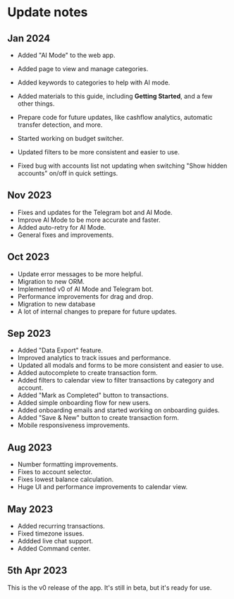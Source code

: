
# Update notes

## Jan 2024

- Added "AI Mode" to the web app.
- Added page to view and manage categories.
- Added keywords to categories to help with AI mode.
- Added materials to this guide, including **Getting Started**, and a few other things.
- Prepare code for future updates, like cashflow analytics, automatic transfer detection, and more.
- Started working on budget switcher.
- Updated filters to be more consistent and easier to use.

- Fixed bug with accounts list not updating when switching "Show hidden accounts" on/off in quick settings.

## Nov 2023

- Fixes and updates for the Telegram bot and AI Mode.
- Improve AI Mode to be more accurate and faster.
- Added auto-retry for AI Mode.
- General fixes and improvements.

## Oct 2023

- Update error messages to be more helpful.
- Migration to new ORM.
- Implemented v0 of AI Mode and Telegram bot.
- Performance improvements for drag and drop.
- Migration to new database
- A lot of internal changes to prepare for future updates.

## Sep 2023

- Added "Data Export" feature.
- Improved analytics to track issues and performance.
- Updated all modals and forms to be more consistent and easier to use.
- Added autocomplete to create transaction form.
- Added filters to calendar view to filter transactions by category and account.
- Added "Mark as Completed" button to transactions.
- Added simple onboarding flow for new users.
- Added onboarding emails and started working on onboarding guides.
- Added "Save & New" button to create transaction form.
- Mobile responsiveness improvements.

## Aug 2023

- Number formatting improvements.
- Fixes to account selector.
- Fixes lowest balance calculation.
- Huge UI and performance improvements to calendar view.

## May 2023

- Added recurring transactions.
- Fixed timezone issues.
- Addded live chat support.
- Added Command center.

## 5th Apr 2023

This is the v0 release of the app. It's still in beta, but it's ready for use.
